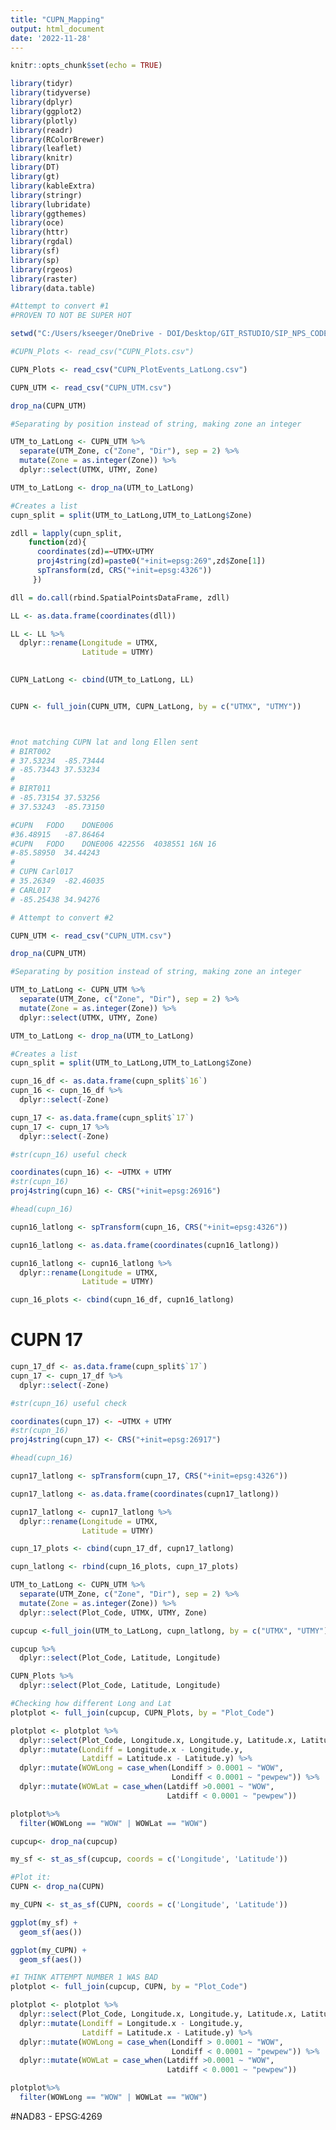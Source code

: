 ```yaml
---
title: "CUPN_Mapping"
output: html_document
date: '2022-11-28'
---
```


```r
knitr::opts_chunk$set(echo = TRUE)
```

```r
library(tidyr)
library(tidyverse)
library(dplyr)
library(ggplot2)
library(plotly)
library(readr)
library(RColorBrewer)
library(leaflet)
library(knitr)
library(DT)
library(gt)
library(kableExtra)
library(stringr)
library(lubridate)
library(ggthemes)
library(oce) 
library(httr)
library(rgdal) 
library(sf) 
library(sp) 
library(rgeos)
library(raster)
library(data.table)

```

```r
#Attempt to convert #1 
#PROVEN TO NOT BE SUPER HOT

setwd("C:/Users/kseeger/OneDrive - DOI/Desktop/GIT_RSTUDIO/SIP_NPS_CODE/Mapping")

#CUPN_Plots <- read_csv("CUPN_Plots.csv")

CUPN_Plots <- read_csv("CUPN_PlotEvents_LatLong.csv") 

CUPN_UTM <- read_csv("CUPN_UTM.csv")

drop_na(CUPN_UTM)

#Separating by position instead of string, making zone an integer

UTM_to_LatLong <- CUPN_UTM %>%
  separate(UTM_Zone, c("Zone", "Dir"), sep = 2) %>%
  mutate(Zone = as.integer(Zone)) %>%
  dplyr::select(UTMX, UTMY, Zone)

UTM_to_LatLong <- drop_na(UTM_to_LatLong)

#Creates a list
cupn_split = split(UTM_to_LatLong,UTM_to_LatLong$Zone)

zdll = lapply(cupn_split, 
    function(zd){
      coordinates(zd)=~UTMX+UTMY
      proj4string(zd)=paste0("+init=epsg:269",zd$Zone[1])
      spTransform(zd, CRS("+init=epsg:4326"))
     })

dll = do.call(rbind.SpatialPointsDataFrame, zdll)

LL <- as.data.frame(coordinates(dll))

LL <- LL %>%
  dplyr::rename(Longitude = UTMX, 
                Latitude = UTMY)
  

CUPN_LatLong <- cbind(UTM_to_LatLong, LL)


CUPN <- full_join(CUPN_UTM, CUPN_LatLong, by = c("UTMX", "UTMY")) 



#not matching CUPN lat and long Ellen sent
# BIRT002
# 37.53234	-85.73444
# -85.73443	37.53234
# 
# BIRT011
# -85.73154	37.53256
# 37.53243	-85.73150

#CUPN	FODO	DONE006	
#36.48915	-87.86464
#CUPN	FODO	DONE006	422556	4038551	16N	16	
#-85.58950	34.44243
# 
# CUPN Carl017
# 35.26349	-82.46035
# CARL017
# -85.25438	34.94276

```

```r
# Attempt to convert #2

CUPN_UTM <- read_csv("CUPN_UTM.csv")

drop_na(CUPN_UTM)

#Separating by position instead of string, making zone an integer

UTM_to_LatLong <- CUPN_UTM %>%
  separate(UTM_Zone, c("Zone", "Dir"), sep = 2) %>%
  mutate(Zone = as.integer(Zone)) %>%
  dplyr::select(UTMX, UTMY, Zone)

UTM_to_LatLong <- drop_na(UTM_to_LatLong)

#Creates a list
cupn_split = split(UTM_to_LatLong,UTM_to_LatLong$Zone)

cupn_16_df <- as.data.frame(cupn_split$`16`)
cupn_16 <- cupn_16_df %>%
  dplyr::select(-Zone)

cupn_17 <- as.data.frame(cupn_split$`17`) 
cupn_17 <- cupn_17 %>%
  dplyr::select(-Zone)

#str(cupn_16) useful check 

coordinates(cupn_16) <- ~UTMX + UTMY
#str(cupn_16)
proj4string(cupn_16) <- CRS("+init=epsg:26916")

#head(cupn_16)
```


```r
cupn16_latlong <- spTransform(cupn_16, CRS("+init=epsg:4326"))

cupn16_latlong <- as.data.frame(coordinates(cupn16_latlong))

cupn16_latlong <- cupn16_latlong %>%
  dplyr::rename(Longitude = UTMX, 
                Latitude = UTMY)

cupn_16_plots <- cbind(cupn_16_df, cupn16_latlong)
```

# CUPN 17
```r

cupn_17_df <- as.data.frame(cupn_split$`17`) 
cupn_17 <- cupn_17_df %>%
  dplyr::select(-Zone)

#str(cupn_16) useful check 

coordinates(cupn_17) <- ~UTMX + UTMY
#str(cupn_16)
proj4string(cupn_17) <- CRS("+init=epsg:26917")

#head(cupn_16)
```


```r
cupn17_latlong <- spTransform(cupn_17, CRS("+init=epsg:4326"))

cupn17_latlong <- as.data.frame(coordinates(cupn17_latlong))

cupn17_latlong <- cupn17_latlong %>%
  dplyr::rename(Longitude = UTMX, 
                Latitude = UTMY)

cupn_17_plots <- cbind(cupn_17_df, cupn17_latlong)

cupn_latlong <- rbind(cupn_16_plots, cupn_17_plots)
```

```r
UTM_to_LatLong <- CUPN_UTM %>%
  separate(UTM_Zone, c("Zone", "Dir"), sep = 2) %>%
  mutate(Zone = as.integer(Zone)) %>%
  dplyr::select(Plot_Code, UTMX, UTMY, Zone)

cupcup <-full_join(UTM_to_LatLong, cupn_latlong, by = c("UTMX", "UTMY"))

cupcup %>%
  dplyr::select(Plot_Code, Latitude, Longitude)

CUPN_Plots %>%
  dplyr::select(Plot_Code, Latitude, Longitude)
```


```r
#Checking how different Long and Lat 
plotplot <- full_join(cupcup, CUPN_Plots, by = "Plot_Code")

plotplot <- plotplot %>%
  dplyr::select(Plot_Code, Longitude.x, Longitude.y, Latitude.x, Latitude.y) %>%
  dplyr::mutate(Londiff = Longitude.x - Longitude.y, 
                Latdiff = Latitude.x - Latitude.y) %>%
  dplyr::mutate(WOWLong = case_when(Londiff > 0.0001 ~ "WOW", 
                                    Londiff < 0.0001 ~ "pewpew")) %>%
  dplyr::mutate(WOWLat = case_when(Latdiff >0.0001 ~ "WOW", 
                                   Latdiff < 0.0001 ~ "pewpew"))

plotplot%>%
  filter(WOWLong == "WOW" | WOWLat == "WOW")

cupcup<- drop_na(cupcup)

my_sf <- st_as_sf(cupcup, coords = c('Longitude', 'Latitude'))

#Plot it:
CUPN <- drop_na(CUPN) 

my_CUPN <- st_as_sf(CUPN, coords = c('Longitude', 'Latitude'))

ggplot(my_sf) + 
  geom_sf(aes())

ggplot(my_CUPN) + 
  geom_sf(aes())
```


```r
#I THINK ATTEMPT NUMBER 1 WAS BAD
plotplot <- full_join(cupcup, CUPN, by = "Plot_Code")

plotplot <- plotplot %>%
  dplyr::select(Plot_Code, Longitude.x, Longitude.y, Latitude.x, Latitude.y) %>%
  dplyr::mutate(Londiff = Longitude.x - Longitude.y, 
                Latdiff = Latitude.x - Latitude.y) %>%
  dplyr::mutate(WOWLong = case_when(Londiff > 0.0001 ~ "WOW", 
                                    Londiff < 0.0001 ~ "pewpew")) %>%
  dplyr::mutate(WOWLat = case_when(Latdiff >0.0001 ~ "WOW", 
                                   Latdiff < 0.0001 ~ "pewpew"))

plotplot%>%
  filter(WOWLong == "WOW" | WOWLat == "WOW")
```

#NAD83 - EPSG:4269

